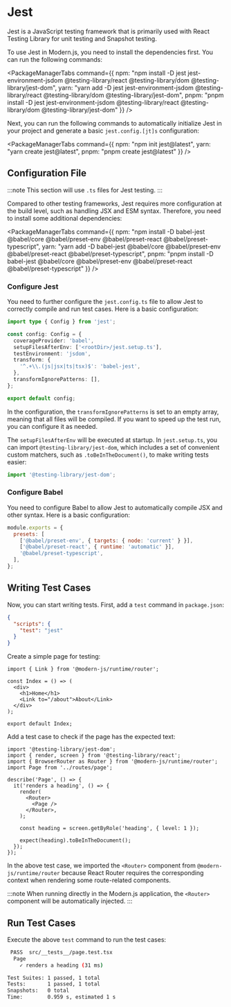 # Jest

Jest is a JavaScript testing framework that is primarily used with React Testing Library for unit testing and Snapshot testing.

To use Jest in Modern.js, you need to install the dependencies first. You can run the following commands:


<PackageManagerTabs command={{ 
  npm: "npm install -D jest jest-environment-jsdom @testing-library/react @testing-library/dom @testing-library/jest-dom", 
  yarn: "yarn add -D jest jest-environment-jsdom @testing-library/react @testing-library/dom @testing-library/jest-dom", 
  pnpm: "pnpm install -D jest jest-environment-jsdom @testing-library/react @testing-library/dom @testing-library/jest-dom"
}} />

Next, you can run the following commands to automatically initialize Jest in your project and generate a basic `jest.config.[jt]s` configuration:

<PackageManagerTabs command={{ 
  npm: "npm init jest@latest", 
  yarn: "yarn create jest@latest", 
  pnpm: "pnpm create jest@latest"
}} />

## Configuration File

:::note
This section will use `.ts` files for Jest testing.
:::

Compared to other testing frameworks, Jest requires more configuration at the build level, such as handling JSX and ESM syntax. Therefore, you need to install some additional dependencies:

<PackageManagerTabs command={{ 
  npm: "npm install -D babel-jest @babel/core @babel/preset-env @babel/preset-react @babel/preset-typescript", 
  yarn: "yarn add -D babel-jest @babel/core @babel/preset-env @babel/preset-react @babel/preset-typescript", 
  pnpm: "pnpm install -D babel-jest @babel/core @babel/preset-env @babel/preset-react @babel/preset-typescript"
}} />

### Configure Jest

You need to further configure the `jest.config.ts` file to allow Jest to correctly compile and run test cases. Here is a basic configuration:

```ts title="jest.config.ts"
import type { Config } from 'jest';

const config: Config = {
  coverageProvider: 'babel',
  setupFilesAfterEnv: ['<rootDir>/jest.setup.ts'],
  testEnvironment: 'jsdom',
  transform: {
    '^.+\\.(js|jsx|ts|tsx)$': 'babel-jest',
  },
  transformIgnorePatterns: [],
};

export default config;
```

In the configuration, the `transformIgnorePatterns` is set to an empty array, meaning that all files will be compiled. If you want to speed up the test run, you can configure it as needed.

The `setupFilesAfterEnv` will be executed at startup. In `jest.setup.ts`, you can import `@testing-library/jest-dom`, which includes a set of convenient custom matchers, such as `.toBeInTheDocument()`, to make writing tests easier:

```ts title="jest.setup.ts"
import '@testing-library/jest-dom';
```

### Configure Babel

You need to configure Babel to allow Jest to automatically compile JSX and other syntax. Here is a basic configuration:

```js title="babel.config.js"
module.exports = {
  presets: [
    ['@babel/preset-env', { targets: { node: 'current' } }],
    ['@babel/preset-react', { runtime: 'automatic' }],
    '@babel/preset-typescript',
  ],
};
```

## Writing Test Cases

Now, you can start writing tests. First, add a `test` command in `package.json`:

```json title="package.json"
{
  "scripts": {
    "test": "jest"
  }
}
```

Create a simple page for testing:

```tsx title="routes/page.tsx"
import { Link } from '@modern-js/runtime/router';

const Index = () => (
  <div>
    <h1>Home</h1>
    <Link to="/about">About</Link>
  </div>
);

export default Index;
```

Add a test case to check if the page has the expected text:

```tsx title="__tests__/page.test.tsx"
import '@testing-library/jest-dom';
import { render, screen } from '@testing-library/react';
import { BrowserRouter as Router } from '@modern-js/runtime/router';
import Page from '../routes/page';

describe('Page', () => {
  it('renders a heading', () => {
    render(
      <Router>
        <Page />
      </Router>,
    );

    const heading = screen.getByRole('heading', { level: 1 });

    expect(heading).toBeInTheDocument();
  });
});
```

In the above test case, we imported the `<Router>` component from `@modern-js/runtime/router` because React Router requires the corresponding context when rendering some route-related components.

:::note
When running directly in the Modern.js application, the `<Router>` component will be automatically injected.
:::

## Run Test Cases

Execute the above `test` command to run the test cases:

```bash
 PASS  src/__tests__/page.test.tsx
  Page
    ✓ renders a heading (31 ms)

Test Suites: 1 passed, 1 total
Tests:       1 passed, 1 total
Snapshots:   0 total
Time:        0.959 s, estimated 1 s
```